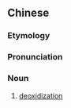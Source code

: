 {{also|脱氧}}
==Chinese==
{{zh-forms|s=脱氧}}

===Etymology===
{{zh-compound|脫|氧|to take off, to rid|oxygen}}

===Pronunciation===
{{zh-pron
|m=tuōyǎng
|c=tyut3 joeng5
|cat=n
}}

===Noun===
{{zh-noun}}

# {{lb|zh|chemistry}} [[deoxidization]]